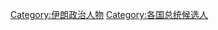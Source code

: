 {{Commonscat|Presidential candidates of Iran}}

[[Category:伊朗政治人物|Category:伊朗政治人物]]
[[Category:各国总统候选人|Category:各国总统候选人]]